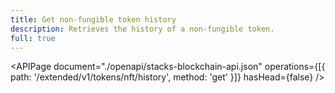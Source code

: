 ```yaml
---
title: Get non-fungible token history
description: Retrieves the history of a non-fungible token.
full: true
---
```


<APIPage
  document="./openapi/stacks-blockchain-api.json"
  operations={[{ path: '/extended/v1/tokens/nft/history', method: 'get' }]}
  hasHead={false}
/>
